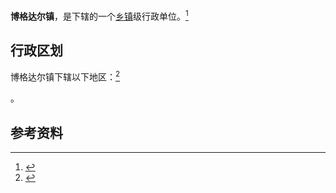 {{中国乡级行政区|65/27/23/100/000}}

'''博格达尔镇'''，是{{PRC admin/fullname|65/27/23/100/000|3}}下辖的一个[[乡镇|乡镇]]级行政单位。<ref>{{PRC admin/ref sgc|{{PRC admin/parent|65/27/23/100/000}}}}</ref>

== 行政区划 ==

博格达尔镇下辖以下地区：<ref>{{PRC admin/ref sgc|65/27/23/100/000}}</ref>

{{PRC admin/children|65/27/23/100/000}}。

== 参考资料 ==

{{reflist}}

{{行政区划小作品}}
{{PRC admin/navcat|65/27/23/100/000}}